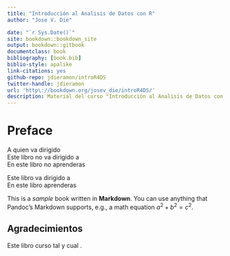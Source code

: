 ```yaml
--- 
title: "Introducción al Analisis de Datos con R"
author: "Jose V. Die"

date: "`r Sys.Date()`"
site: bookdown::bookdown_site
output: bookdown::gitbook
documentclass: book
bibliography: [book.bib]
biblio-style: apalike
link-citations: yes
github-repo: jdieramon/introR4DS
twitter-handle: jdieramon
url: 'http\://bookdown.org/josev_die/introR4DS/'
description: Material del curso "Introducción al Analisis de Datos con R" (Instituto de Estudios de Psotgrado, Universidad de Córdoba).
---
```



# Preface {-}

A quien va dirigido  
Este libro no va dirigido a   
En este libro no aprenderas  

Este libro va dirigido a   
En este libro aprenderas  

This is a _sample_ book written in **Markdown**. You can use anything that Pandoc's Markdown supports, e.g., a math equation $a^2 + b^2 = c^2$.


## Agradecimientos 
Este libro curso tal y cual . 
